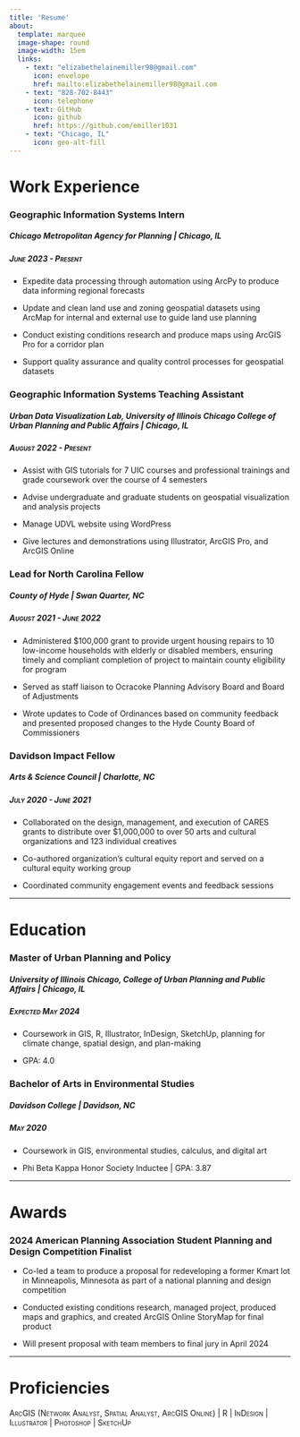 ```yaml
---
title: 'Resume'
about:
  template: marquee
  image-shape: round
  image-width: 15em
  links:
    - text: "elizabethelainemiller98@gmail.com"
      icon: envelope
      href: mailto:elizabethelainemiller98@gmail.com
    - text: "828-702-8443"
      icon: telephone
    - text: GitHub
      icon: github
      href: https://github.com/emiller1031
    - text: "Chicago, IL"
      icon: geo-alt-fill
---
```


# Work Experience

### Geographic Information Systems Intern 

##### *Chicago Metropolitan Agency for Planning \| Chicago, IL*

##### [June 2023 - Present]{.smallcaps}

-   Expedite data processing through automation using ArcPy to produce data informing regional forecasts

-   Update and clean land use and zoning geospatial datasets using ArcMap for internal and external use to guide land use planning

-   Conduct existing conditions research and produce maps using ArcGIS Pro for a corridor plan

-   Support quality assurance and quality control processes for geospatial datasets

### Geographic Information Systems Teaching Assistant 

##### *Urban Data Visualization Lab, University of Illinois Chicago College of Urban Planning and Public Affairs \| Chicago, IL*

##### [August 2022 - Present]{.smallcaps}

-   Assist with GIS tutorials for 7 UIC courses and professional trainings and grade coursework over the course of 4 semesters

-   Advise undergraduate and graduate students on geospatial visualization and analysis projects

-   Manage UDVL website using WordPress

-   Give lectures and demonstrations using Illustrator, ArcGIS Pro, and ArcGIS Online

### Lead for North Carolina Fellow 

##### *County of Hyde \| Swan Quarter, NC*

##### [August 2021 - June 2022]{.smallcaps}

-   Administered \$100,000 grant to provide urgent housing repairs to 10 low-income households with elderly or disabled members, ensuring timely and compliant completion of project to maintain county eligibility for program

-   Served as staff liaison to Ocracoke Planning Advisory Board and Board of Adjustments

-   Wrote updates to Code of Ordinances based on community feedback and presented proposed changes to the Hyde County Board of Commissioners

### Davidson Impact Fellow 

##### *Arts & Science Council \| Charlotte, NC*

##### [July 2020 - June 2021]{.smallcaps}

-   Collaborated on the design, management, and execution of CARES grants to distribute over \$1,000,000 to over 50 arts and cultural organizations and 123 individual creatives

-   Co-authored organization’s cultural equity report and served on a cultural equity working group

-   Coordinated community engagement events and feedback sessions

------------------------------------------------------------------------

# Education

### Master of Urban Planning and Policy 

##### *University of Illinois Chicago, College of Urban Planning and Public Affairs \| Chicago, IL*

##### [Expected May 2024]{.smallcaps}

-   Coursework in GIS, R, Illustrator, InDesign, SketchUp, planning for climate change, spatial design, and plan-making

-   GPA: 4.0

### Bachelor of Arts in Environmental Studies 

##### *Davidson College \| Davidson, NC*

##### [May 2020]{.smallcaps}

-   Coursework in GIS, environmental studies, calculus, and digital art

-   Phi Beta Kappa Honor Society Inductee \| GPA: 3.87

------------------------------------------------------------------------

# Awards

### 2024 American Planning Association Student Planning and Design Competition Finalist

-   Co-led a team to produce a proposal for redeveloping a former Kmart lot in Minneapolis, Minnesota as part of a national planning and design competition

-   Conducted existing conditions research, managed project, produced maps and graphics, and created ArcGIS Online StoryMap for final product

-   Will present proposal with team members to final jury in April 2024

------------------------------------------------------------------------

# Proficiencies

[ArcGIS (Network Analyst, Spatial Analyst, ArcGIS Online) \| R \| InDesign \| Illustrator \| Photoshop \| SketchUp]{.smallcaps}
